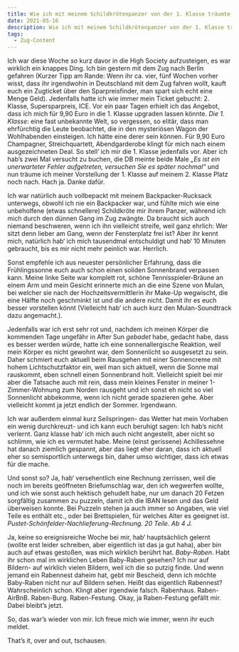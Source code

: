 ```yaml
---
title: Wie ich mit meinem Schildkrötenpanzer von der 1. Klasse träumte
date: 2021-05-16
description: Wie ich mit meinem Schildkrötenpanzer von der 1. Klasse träumte
tags:
  - Zug-Content
---
```


Ich war diese Woche _so_ kurz davor in die High Society aufzusteigen, es war wirklich ein knappes Ding. Ich bin gestern mit dem Zug nach Berlin gefahren (Kurzer 
Tipp am Rande: Wenn ihr ca. vier, fünf Wochen vorher wisst, dass ihr irgendwohin in Deutschland mit dem Zug fahren wollt, kauft euch ein Zugticket über den 
Sparpreisfinder, man spart sich echt eine Menge Geld). Jedenfalls hatte ich wie immer mein Ticket gebucht: 2. Klasse, Supersparpreis, ICE. Vor ein paar Tagen 
erhielt ich das Angebot, dass ich mich für 9,90 Euro in die 1. Klasse upgraden lassen könnte. _Die 1. Klasse_: eine fast unbekannte Welt, so vergessen, so elitär, 
dass man ehrfürchtig die Leute beobachtet, die in den mysteriösen Wagon der Wohlhabenden einsteigen. Ich hätte eine derer sein können. Für 9,90 Euro Champagner, 
Streichquartett, Abendgarderobe klingt für mich nach einem ausgezeichneten Deal. So stell‘ ich mir die 1. Klasse jedenfalls vor. Aber ich hab’s zwei Mal versucht 
zu buchen, die DB meinte beide Male _„Es ist ein unerwarteter Fehler aufgetreten, versuchen Sie es später nochmal“_ und nun träume ich meiner Vorstellung der 1. Klasse 
auf meinem 2. Klasse Platz noch nach. Hach ja. Danke dafür.

Ich war natürlich auch vollbepackt mit meinem Backpacker-Rucksack unterwegs, obwohl ich nie ein Backpacker war, und fühlte mich wie eine unbeholfene (etwas schnellere) 
Schildkröte mir ihrem Panzer, während ich mich durch den dünnen Gang im Zug zwängte. Da braucht sich auch niemand beschweren, wenn ich ihn vielleicht streife, 
weil ganz ehrlich: Wer sitzt denn lieber am Gang, wenn der Fensterplatz frei ist? Aber ihr kennt mich, natürlich hab‘ ich mich tausendmal entschuldigt und hab‘ 10 
Minuten gebraucht, bis es mir nicht mehr peinlich war. Herrlich. 

Sonst empfehle ich aus neuester persönlicher Erfahrung, dass die Frühlingssonne euch auch schon einen soliden Sonnenbrand verpassen kann. Meine linke Seite war 
komplett rot, schöne Tennisspieler-Bräune an einem Arm und mein Gesicht erinnerte mich an die eine Szene von Mulan, bei welcher sie nach der Hochzeitsvermittlerin 
ihr Make-Up wegwischt, die eine Hälfte noch geschminkt ist und die andere nicht. Damit ihr es euch besser vorstellen könnt (Vielleicht hab‘ ich auch kurz den 
Mulan-Soundtrack dazu angemacht.).

Jedenfalls war ich erst sehr rot und, nachdem ich meinen Körper die kommenden Tage ungefähr in After Sun _gebadet_ habe, gedacht habe, dass es besser werden würde, 
hatte ich eine sonnenallergische Reaktion, weil mein Körper es nicht gewohnt war, dem Sonnenlicht so ausgesetzt zu sein. Daher schmiert euch aktuell beim Rausgehen 
mit einer Sonnencreme mit hohem Lichtschutzfaktor ein, weil man sich aktuell, wenn die Sonne mal rauskommt, eben schnell einen Sonnenbrand holt. Vielleicht spielt 
bei mir aber die Tatsache auch mit rein, dass mein kleines Fenster in meiner 1-Zimmer-Wohnung zum Norden rausgeht und ich sonst eh nicht so viel Sonnenlicht abbekomme, 
wenn ich nicht gerade spazieren gehe. Aber vielleicht kommt ja jetzt endlich der Sommer. Irgendwann. 

Ich war außerdem einmal kurz Seilspringen- das Wetter hat mein Vorhaben ein wenig durchkreuzt- und ich kann euch beruhigt sagen: Ich hab’s nicht verlernt. Ganz klasse 
hab‘ ich mich auch nicht angestellt, aber nicht so schlimm, wie ich es vermutet habe. Meine (einst gerissene) Achillessehne hat danach ziemlich gespannt, aber das 
liegt eher daran, dass ich aktuell eher so semisportlich unterwegs bin, daher umso wichtiger, dass ich etwas für die mache. 

Und sonst so? Ja, hab‘ versehentlich eine Rechnung zerrissen, weil die noch im bereits geöffneten Briefumschlag war, den ich wegwerfen wollte, und ich wie sonst auch 
hektisch gehudelt habe, nur um danach 20 Fetzen sorgfältig zusammen zu puzzeln, damit ich die IBAN lesen und das Geld überweisen konnte. Bei Puzzeln stehen ja auch 
immer so Angaben, wie viel Teile es enthält etc., oder bei Brettspielen, für welches Alter es geeignet ist. _Pustet-Schönfelder-Nachlieferung-Rechnung. 20 Teile. Ab 4 J._

Ja, keine so ereignisreiche Woche bei mir, hab‘ hauptsächlich gelernt (wollte erst leider schreiben, aber eigentlich ist das ja gut haha), aber bin auch auf etwas 
gestoßen, was mich wirklich berührt hat. _Baby-Raben_. Habt ihr schon mal im wirklichen Leben Baby-Raben gesehen? Ich nur auf Bildern- auf wirklich vielen Bildern, 
weil ich die so putzig finde. Und wenn jemand ein Rabennest daheim hat, gebt mir Bescheid, denn ich möchte Baby-Raben nicht nur auf Bildern sehen. Heißt das 
eigentlich Rabennest? Wahrscheinlich schon. Klingt aber irgendwie falsch. Rabenhaus. Raben-AirBnB. Raben-Burg. Raben-Festung. Okay, ja Raben-Festung gefällt mir. 
Dabei bleibt’s jetzt.

So, das war’s wieder von mir. Ich freue mich wie immer, wenn ihr euch meldet. 

That’s it, over and out, tschausen.
